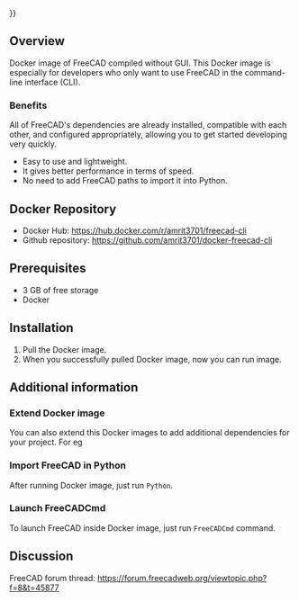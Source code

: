 <languages/>
{{UnfinishedDocu{{#translation:}}}}

{{Docnav
|[[Compile_on_Docker|Compile on Docker]]
|[[Compiling_(Speeding_up)|Compiling (Speeding up)]]
}}

{{TOCright}}

==Overview==

Docker image of FreeCAD compiled without GUI. This Docker image is especially for developers who only want to use FreeCAD in the command-line interface (CLI).

===Benefits===

All of FreeCAD's dependencies are already installed, compatible with each other, and configured appropriately, allowing you to get started developing very quickly.
* Easy to use and lightweight.
* It gives better performance in terms of speed.
* No need to add FreeCAD paths to import it into Python.

==Docker Repository== 

* Docker Hub: https://hub.docker.com/r/amrit3701/freecad-cli
* Github repository: https://github.com/amrit3701/docker-freecad-cli

==Prerequisites== 

* 3 GB of free storage
* Docker

==Installation== 

# Pull the Docker image.{{Code|lang=bash|code=
docker pull amrit3701/freecad-cli:latest
}}
# When you successfully pulled Docker image, now you can run image.{{Code|lang=bash|code=
docker run -it amrit3701/freecad-cli:lastest bash
}}


==Additional information== 

===Extend Docker image=== 

You can also extend this Docker images to add additional dependencies for your project. For eg
{{Code|lang=docker|code=

# Dockerfile

FROM amrit3701/freecad-cli:lastest

# Add additional dependencies

# pip3.8 install <some_package>
}}

===Import FreeCAD in Python=== 

After running Docker image, just run <code>Python</code>.

{{Code|lang=bash|code=
$ docker run -it amrit3701/freecad-cli:lastest bash
root@f0ec904cf9b9:/# python3.8
Python 3.8.5 (default, Jul 20 2020, 19:48:14)
[GCC 7.5.0] on linux
Type "help", "copyright", "credits" or "license" for more information.
>>> import FreeCAD
>>> import Part
>>> import Draft
>>> import Arch
}}

===Launch FreeCADCmd=== 

To launch FreeCAD inside Docker image, just run <code>FreeCADCmd</code> command.

==Discussion== 

FreeCAD forum thread: https://forum.freecadweb.org/viewtopic.php?f=8&t=45877


{{Docnav
|[[Compile_on_Docker|Compile on Docker]]
|[[Compiling_(Speeding_up)|Compiling (Speeding up)]]
}}